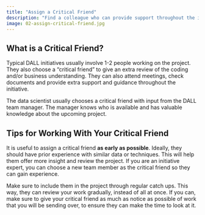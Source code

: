 ```yaml
---
title: "Assign a Critical Friend"
description: "Find a colleague who can provide support throughout the initiative."
image: 02-assign-critical-friend.jpg
---
```


## What is a Critical Friend?
Typical DALL initiatives usually involve 1-2 people working on the project. They also choose a "critical friend" to give an extra review of the coding and/or business understanding. They can also attend meetings, check documents and provide extra support and guidance throughout the initiative.

The data scientist usually chooses a critical friend with input from the DALL team manager. The manager knows who is available and has valuable knowledge about the upcoming project.

## Tips for Working With Your Critical Friend
It is useful to assign a critical friend **as early as possible**. Ideally, they should have prior experience with similar data or techniques. This will help them offer more insight and review the project. If you are an initiative expert, you can choose a new team member as the critical friend so they can gain experience.

Make sure to include them in the project through regular catch ups. This way, they can review your work gradually, instead of all at once. If you can, make sure to give your critical friend as much as notice as possible of work that you will be sending over, to ensure they can make the time to look at it.